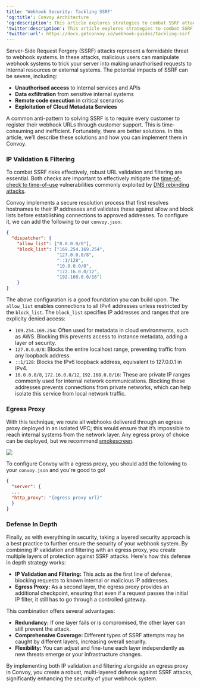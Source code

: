 ```yaml
---
title: 'Webhook Security: Tackling SSRF'
'og:title': Convoy Architecture
'og:description': This article explores strategies to combat SSRF attacks in webhook systems, focusing on IP Validation & Filtering and Egress Proxy implementation in Convoy.
'twitter:description': This article explores strategies to combat SSRF attacks in webhook systems, focusing on IP Validation & Filtering and Egress Proxy implementation in Convoy.
'twitter:url': https://docs.getconvoy.io/webhook-guides/tackling-ssrf
---
```



Server-Side Request Forgery (SSRF) attacks represent a formidable threat to webhook systems. In these attacks, malicious users can manipulate webhook systems to trick your server into making unauthorised requests to internal resources or external systems. The potential impacts of SSRF can be severe, including:

- **Unauthorised access** to internal services and APIs
- **Data exfiltration** from sensitive internal systems
- **Remote code execution** in critical scenarios
- **Exploitation of Cloud Metadata Services**

A common anti-pattern to solving SSRF is to require every customer to register their webhook URLs through customer support. This is time-consuming and inefficient. Fortunately, there are better solutions. In this article, we’ll describe these solutions and how you can implement them in Convoy.

### IP Validation & Filtering

To combat SSRF risks effectively, robust URL validation and filtering are essential. Both checks are important to effectively mitigate the [time-of-check to time-of-use](https://en.wikipedia.org/wiki/Time-of-check_to_time-of-use) vulnerabilities commonly exploited by [DNS rebinding attacks](https://hackerone.com/reports/1379656).

Convoy implements a secure resolution process that first resolves hostnames to their IP addresses and validates these against allow and block lists before establishing connections to approved addresses. To configure it, we can add the following to our `convoy.json`:

```json
{
  "dispatcher": {
    "allow_list": ["0.0.0.0/0"],
    "block_list": ["169.254.169.254",
                   "127.0.0.0/8",
                   "::1/128", 
                   "10.0.0.0/8", 
                   "172.16.0.0/12", 
                   "192.168.0.0/16"]
	}
}
```

The above configuration is a good foundation you can build upon. The `allow_list` enables connections to all IPv4 addresses unless restricted by the `block_list`. The `block_list` specifies IP addresses and ranges that are explicity denied access:

- `169.254.169.254`: Often used for metadata in cloud environments, such as AWS. Blocking this prevents access to instance metadata, adding a layer of security.
- `127.0.0.0/8`: Blocks the entire localhost range, preventing traffic from any loopback address.
- `::1/128`: Blocks the IPv6 loopback address, equivalent to 127.0.0.1 in IPv4.
- `10.0.0.0/8`, `172.16.0.0/12`, `192.168.0.0/16`: These are private IP ranges commonly used for internal network communications. Blocking these addresses prevents connections from private networks, which can help isolate this service from local network traffic.

### Egress Proxy
With this technique, we route all webhooks delivered through an egress proxy deployed in an isolated VPC; this would ensure that it’s impossible to reach internal systems from the network layer. Any egress proxy of choice can be deployed, but we recommend [smokescreen](https://github.com/stripe/smokescreen).

<Frame caption="AWS Architecture diagram of Convoy deployed alongside egress proxies to protect SSRF.">
  <img src="/images/forward-proxy.png" />
</Frame>

To configure Convoy with a egress proxy, you should add the following to your `convoy.json` and you're good to go!
```json
{
  "server": {
  ... 
  "http_proxy": "{egress proxy url}"
  }
}
```

### Defense In Depth

Finally, as with everything in security, taking a layered security approach is a best practice to further ensure the security of your webhook system. By combining IP validation and filtering with an egress proxy, you create multiple layers of protection against SSRF attacks. Here's how this defense in depth strategy works:

- **IP Validation and Filtering:** This acts as the first line of defense, blocking requests to known internal or malicious IP addresses.
- **Egress Proxy:** As a second layer, the egress proxy provides an additional checkpoint, ensuring that even if a request passes the initial IP filter, it still has to go through a controlled gateway.

This combination offers several advantages:

- **Redundancy:** If one layer fails or is compromised, the other layer can still prevent the attack.
- **Comprehensive Coverage:** Different types of SSRF attempts may be caught by different layers, increasing overall security.
- **Flexibility:** You can adjust and fine-tune each layer independently as new threats emerge or your infrastructure changes.


By implementing both IP validation and filtering alongside an egress proxy in Convoy, you create a robust, multi-layered defense against SSRF attacks, significantly enhancing the security of your webhook system.

<GetStarted />

